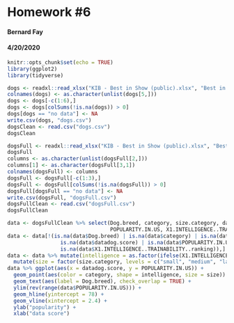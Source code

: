 # Homework #6
#### Bernard Fay
#### 4/20/2020

```r
knitr::opts_chunk$set(echo = TRUE)
library(ggplot2)
library(tidyverse)
```

```r
dogs <- readxl::read_xlsx("KIB - Best in Show (public).xlsx", "Best in show")
colnames(dogs) <- as.character(unlist(dogs[5,]))
dogs <- dogs[-c(1:6),]
dogs <- dogs[colSums(!is.na(dogs)) > 0]
dogs[dogs == "no data"] <- NA
write.csv(dogs, "dogs.csv")
dogsClean <- read.csv("dogs.csv")
dogsClean

dogsFull <- readxl::read_xlsx("KIB - Best in Show (public).xlsx", "Best in show full sheet")
dogsFull
columns <- as.character(unlist(dogsFull[2,]))
columns[1] <- as.character(dogsFull[3,1])
colnames(dogsFull) <- columns
dogsFull <- dogsFull[-c(1:3),]
dogsFull <- dogsFull[colSums(!is.na(dogsFull)) > 0]
dogsFull[dogsFull == "no data"] <- NA
write.csv(dogsFull, "dogsFull.csv")
dogsFullClean <- read.csv("dogsFull.csv")
dogsFullClean
```

```r
data <- dogsFullClean %>% select(Dog.breed, category, size.category, datadog.score, 
                                 POPULARITY.IN.US, X1.INTELLIGENCE..TRAINABILITY..ranking)
data <- data[!(is.na(data$Dog.breed) | is.na(data$category) | is.na(data$size.category) |
                 is.na(data$datadog.score) | is.na(data$POPULARITY.IN.US) |
                 is.na(data$X1.INTELLIGENCE..TRAINABILITY..ranking)),]
data <- data %>% mutate(intelligence = as.factor(ifelse(X1.INTELLIGENCE..TRAINABILITY..ranking >= 39, "clever", "dumb"))) %>%
  mutate(size = factor(size.category, levels = c("small", "medium", "large")))
data %>% ggplot(aes(x = datadog.score, y = POPULARITY.IN.US)) + 
  geom_point(aes(color = category, shape = intelligence, size = size)) + 
  geom_text(aes(label = Dog.breed), check_overlap = TRUE) +
  ylim(rev(range(data$POPULARITY.IN.US))) +
  geom_hline(yintercept = 78) + 
  geom_vline(xintercept = 2.4) + 
  ylab("popularity") +
  xlab("data score")
```


